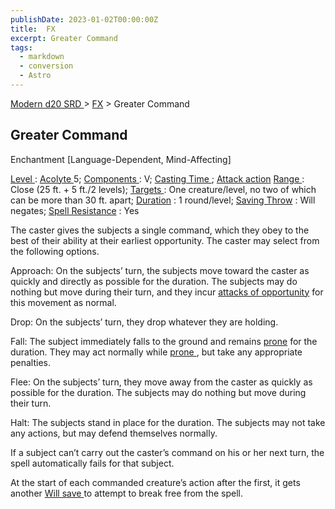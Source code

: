 ```yaml
---
publishDate: 2023-01-02T00:00:00Z
title:  FX
excerpt: Greater Command
tags:
  - markdown
  - conversion
  - Astro
---
```


[ Modern d20 SRD ](/#modernD20) > [ FX](modern-d20-srd-fx-index) > Greater Command

##  Greater Command

Enchantment [Language-Dependent, Mind-Affecting]

[ Level ](modern-d20-srd-fx-level) : [ Acolyte ](modern-d20-srd-classes-advanced-acolyte) 5; [ Components ](modern-d20-srd-fx-components) : V; [Casting Time ](modern-d20-srd-fx-casting-time) ; [ Attack action](modern-d20-srd-combat-attack-actions) [ Range ](modern-d20-srd-fx-range) :
Close (25 ft. + 5 ft./2 levels); [ Targets ](modern-d20-srd-fx-target) : One
creature/level, no two of which can be more than 30 ft. apart; [ Duration](modern-d20-srd-fx-duration) : 1 round/level; [ Saving Throw](modern-d20-srd-basics-saving-throws) : Will negates; [ Spell Resistance](modern-d20-srd-special-abilities-spell-resistance) : Yes

The caster gives the subjects a single command, which they obey to the best of
their ability at their earliest opportunity. The caster may select from the
following options.

Approach: On the subjects’ turn, the subjects move toward the caster as
quickly and directly as possible for the duration. The subjects may do nothing
but move during their turn, and they incur [ attacks of opportunity](modern-d20-srd-combat-attacks-of-opportunity) for this movement as normal.

Drop: On the subjects’ turn, they drop whatever they are holding.

Fall: The subject immediately falls to the ground and remains [ prone](modern-d20-srd-combat-favorable-unfavorable-conditions) for the duration.
They may act normally while [ prone ](modern-d20-srd-combat-favorable-unfavorable-conditions) , but take any appropriate penalties.

Flee: On the subjects’ turn, they move away from the caster as quickly as
possible for the duration. The subjects may do nothing but move during their
turn.

Halt: The subjects stand in place for the duration. The subjects may not take
any actions, but may defend themselves normally.

If a subject can’t carry out the caster’s command on his or her next turn, the
spell automatically fails for that subject.

At the start of each commanded creature’s action after the first, it gets
another [ Will save ](modern-d20-srd-basics-saving-throws) to attempt to break
free from the spell.


